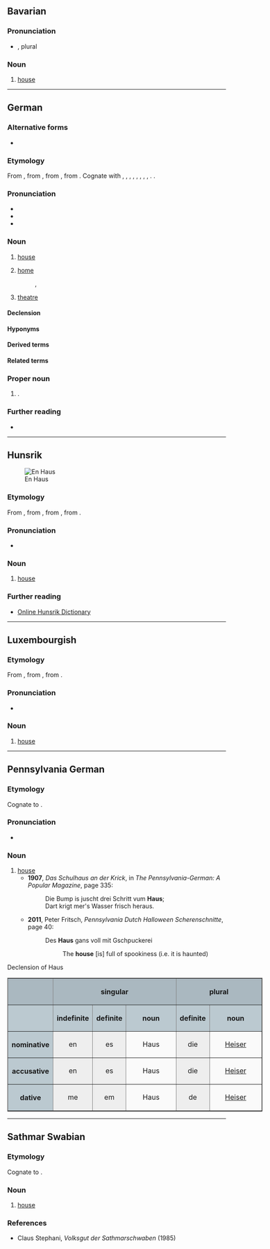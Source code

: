 {{also|haus|häus}}
==Bavarian==

===Pronunciation===
* {{IPA|bar|[haːu̯z̥]}}, plural {{IPA|bar|[haːi̯z̥ɐ]}} {{a|{{w|Northern Bavarian}}}}

===Noun===
{{head|bar|noun}}

# [[house]]

----

==German==

===Alternative forms===
* {{alter|de|Hauß||obsolete}}

===Etymology===
From {{inh|de|gmh|hūs}}, from {{inh|de|goh|hūs}}, from {{inh|de|gmw-pro|*hūs}}, from {{inh|de|gem-pro|*hūsą}}. Cognate with {{cog|ofs|hūs}}, {{cog|nds|[[Hus]], [[Huus]]}}, {{cog|nl|huis}}, {{cog|is|hús}}, {{cog|fo|hús}}, {{cog|da|hus}}, {{cog|no|hus}}, {{cog|sv|hus}}, {{cog|en|house}}. {{doublet|de|House}}.

===Pronunciation===
* {{IPA|de|/haʊ̯s/|[haʊ̯s]}}
* {{rhymes|de|aʊ̯s}}
* {{audio|de|De-Haus.ogg|audio}}

===Noun===
{{de-noun|n|Hauses|Häuser|Häuschen|dim2=Häuslein|dim3=Häusle|dim4=Häusel|dim5=Häus'l|dim6=Häusl}}

# [[house]]
#: {{ux|de|In dem '''Haus''' haben wir mal gewohnt.|t=We used to live in that '''house'''.|inline=1}}
#: {{ux|de|Mein Großvater starb in dem '''Haus''', wo ich geboren wurde.|t=My grandfather died in the '''house''' where I was born.|inline=1}}
# [[home]] {{gloss|in various phrases}}
#: {{syn|de|Zuhause}}, {{l|de|Heimat}}
#: {{uxi|de|Dann gingen wir nach '''Hause'''|Then we went '''home'''.}}
# [[theatre]]

====Declension====
{{de-decl-noun-n|es|pl=Häuser}}

====Hyponyms====
{{col4|de
|Armenhaus|Atriumhaus
|Backhaus|Badehaus|Badhaus|Bankhaus|Bauernhaus|Baumhaus|Blockhaus|Bürgerhaus
|Doppelhaus
|Eierkühlhaus|Einfamilienhaus|Einfamilienwohnhaus|Einküchenhaus
|Fachwerkhaus|Familienhaus|Ferienhaus|Fertighaus|Freudenhaus
|Gartenhaus|Gästehaus|Gasthaus|Geesthardenhaus|Gemeindebackhaus|Gemeindehaus|Gewandhaus|Grubenhaus|Gulfhaus
|Hallenhaus|Herrenhaus|Hochhaus
|Judenhaus|Jugendgästehaus
|Kaffeehaus|Kapitelhaus|Kaufhaus|Kesselhaus
|Krankenhaus
|Lagerhaus|Landhaus|Leichenhaus|Leihhaus
|Mehrfamilienhaus|Mehrfamilienwohnhaus
|Nachbarhaus|Nullenergiehaus|Nurdachhaus
|Parkhaus|Pfandhaus|Pfarrhaus|Plusenergiehaus|Pressehaus
|Reihenhaus
|Schneckenhaus|Siechenhaus|Siedlungshaus|Ständehaus|Stadthaus
|Taubenhaus|Teehaus
|Vereinshaus
|Villa
|Waffenhaus|Waisenhaus|Wiekhaus|Wochenendhaus|Wohnhaus|Wohnstallhaus
|Zeughaus|Zollhaus|Zweifamilienhaus|Zwerchhaus
}}

====Derived terms====
{{der4|de|title=Derived adjectives of ''Haus''
|hausartig
|hausbacken
|hauseigen
|hausförmig
|hausgebacken
|hausgemacht
|haushoch
|hausintern
|Hausfreund
|hauslos
}}

{{der4|de|title=Derived adverbs of ''Haus''
|[[nachhause]], [[nachhaus]]
|[[zuhause]], [[zuhaus]]
}}

{{der4|de|title=Derived nouns from ''Haus''
|Armenhaus
|Atriumhaus
|Backhaus
|Badehaus
|Badhaus
|Bankhaus
|Bauernhaus
|Baumhaus
|Blockhaus
|Bürgerhaus
|Doppelhaus
|Eierkühlhaus
|Einfamilienhaus
|Einküchenhaus
|Fachwerkhaus
|Familienhaus
|Ferienhaus
|Fertighaus
|Freudenhaus
|Gästehaus
|Gasthaus
|Geesthardenhaus
|Gemeindehaus
|Gewandhaus
|Grubenhaus
|Gulfhaus
|Hallenhaus
|Hausagentur
|Hausaltar
|Hausammer
|Hausampfer
|Hausandacht
|Hausangestellte
|Hausangestellter
|Hausanschluss
|Hausanteil
|Hausanzug
|Hausapotheke
|Hausarbeit
|Hausarme
|Hausarmer
|Hausarrest
|Hausarznei
|Hausarzt
|Hausaufgabe
|Hausautor
|Hausball
|Hausbank
|Hausbar
|Hausbau
|Hausbedarf
|Hausbedienstete
|Hausbediensteter
|Hausbeleuchtung
|Hausberg
|Hausbeschallungsanlage
|Hausbesetzer
|Hausbesetzung
|Hausbesitz
|Hausbesitzer
|Hausbesorger
|Hausbesuch
|Hausbewirtschaftung
|Hausbewohner
|Hausbibliothek
|Hausbock
|Hausboot
|Hausbrand
|Hausbrauer
|Hausbräuer
|Hausbrauerei
|Hausbuch
|Hausbuchmeister
|Hausbulle
|[[Hauscommunion]], [[Haus-Communion]]
|Hausdach
|Hausdame
|Hausdiener
|Hausdienerin
|Hausdienst
|Hausdienstleistung
|Hausdrache
|Hausdrachen
|Hausdurchsuchung
|Hausecke
|Hauseigentum
|Hauseigentümer
|Hauseingang
|Hauselektriker
|Hauself
|Hausentbindung
|Hausentchen
|Hausente
|Hausenterich
|Hausentwässerungsanschluss
|Hausentwässerungsleitung
|Hauser
|Hausesel
|Hausfassade
|Hausfeuer
|Hausflur
|Hausfrau
|Hausfreund
|[[Hausfriede]], [[Hausfrieden]]
|Hausfront
|Hausfüllen
|Hausfundament
|Hausgans
|Hausganser
|Hausgänserich
|Hausganter
|Hausganterich
|Hausgarten
|Hausgärtner
|Hausgast
|Hausgebrauch
|Hausgeburt
|Hausgeflügel
|Hausgehilfe
|Hausgeist
|Hausgeistlicher
|Hausgeld
|Hausgemeinde
|Hausgemeinschaft
|Hausgenosse
|Hausgerät
|Hausgesetz
|Hausgesinde
|Hausgimpel
|Hausglocke
|Hausgott
|Hausgöttin
|Hausgrille
|Hausgrundstück
|Hausgruppe
|Haushahn
|Haushalt
|Haushalten
|Haushalter
|Haushälter
|Hausheft
|Hausheilige
|Hausheiliger
|Haushengst
|Haushenne
|Hausherr
|Haushilfe
|Haushofmeister
|Haushofmeisteramt
|Haushofmeisterei
|Haushuhn
|Haushund
|Hausieren
|Hausierer
|Hausiererei
|Hausierhandel
|Hausierhändler
|Hausierschein
|Hausindustrie
|Hausinstallation
|Hausjacke
|Hauskanal
|Hauskaninchen
|Hauskapelle
|Hauskaplan
|Hauskarnickel
|Hauskater
|Hauskatze
|Hauskätzli
|Hauskauf
|Hauskäufer
|Hauskirche
|Hauskirchenbewegung
|Hausklamotte
|Hauskleid
|Hauskleidung
|Hausknecht
|[[Hauskommunion]], [[Haus-Kommunion]]
|Hauskreis
|Hauskuh
|Hauskult
|Hauslaube
|Häusle
|Hauslehrer
|Hausleinen
|Hausleittechnik
|Häusli
|Hauslicht
|[[Hausluftfrachtbrief]], [[Haus-Luftfrachtbrief]]
|Hausmacher-
|Hausmacht
|Hausmädchen
|Hausmakler
|Hausmalerei
|Hausmann
|Hausmantel
|Hausmarke
|Hausmarschall
|Hausmauer
|Hausmaus
|Hausmäuserich
|Hausmeerschweinchen
|Hausmeier
|Hausmeister
|Hausmesse
|Hausmiete
|Hausmieter
|Hausmilbe
|Hausmitteilung
|Hausmittel
|Hausmöbel
|Hausmobiliar
|Hausmotte
|Hausmüll
|Hausmusik
|Hausmutter
|Hausmutter
|Hausname
|Hausneger
|Hausnummer
|Hausnummerierung
|Hausnutzung
|Hausoberer
|Hausoffizier
|Hausordnung
|Hausorgel
|[[Hausorthographie]], [[Hausorthografie]]
|Hauspartei
|Hausparty
|Hauspersonal
|Hauspferd
|Hauspflege
|Hauspfleger
|Hauspost
|Hauspostille
|Hauspreis
|Hausputz
|Hausputzer
|Hausrat
|Hausregie
|Hausregisseur
|Hausrezept
|Hausrezeptur
|Hausrind
|Hausrock
|Hausrotschwanz
|Hausruf
|Haussafe
|Haussammlung
|Hausschaf
|Hausschatz
|Hausschlachterei
|Hausschlachtung
|Hausschlange
|Hausschlüssel
|Hausschrift
|Hausschuh
|Hausschuhsocke
|Hausschwalbe
|Hausschwamm
|Hausschwein
|Haussegen
|Haussegler
|Haussklave
|Haussohn
|Hausspatz
|Haussperling
|Hausspinne
|Hausspitzmaus
|Haus-Spitzmausbeutelratte
|Hausstand
|Hausstaub
|Hausstechmücke
|[[Hausstier]], [[Haus-Stier]]
|Hausstute
|Haussuche
|Haussuchung
|Haussuchungsbefehl
|Haustafel
|Haustarifvertrag
|Haustaube
|Haustauber
|Haustäuber
|Haustauberich
|Haustäuberich
|Haustäubin
|Haustausch
|Haustechnik
|Haustechniker
|Haustechnikraum
|[[Haustelephon]], [[Haustelefon]]
|Haustier
|Haustochter
|Haustor
|Haustür
|Haustyrann
|Hausübung
|Hausumbau
|Hausunterricht
|Hausvater
|Hausväterliteratur
|Hausverbot
|Hausverdrahtung
|Hausverkauf
|Hausverkäufer
|Hausverkleidung
|Hausversicherung
|Hausverstand
|Hausvertreter
|Hausverwalter
|Hausverwaltung
|Hausvogelbeere
|Hausvorsteher
|Hausvorteil
|Hauswand
|Hauswanze
|Hauswärme
|Hauswärmepumpe
|Hauswart
|Hauswein
|Hauswesen
|Hauswimperspitzmaus
|Hauswinkelspinne
|Hauswirt
|Hauswirtschaft
|Hauswurz
|Hausyak
|Hauszaunkönig
|Hauszeitschrift
|Hauszeitung
|Hauszelt
|Hausziege
|Hauszustellung
|Hauszwetschge
|Hauszwetschke
|Hauszwiebel
|Herrenhaus
|Hochhaus
|Judenhaus
|Kaffeehaus
|Kapitelhaus
|Kaufhaus
|Kesselhaus
|Krankenhaus
|Lagerhaus
|Landhaus
|Leichenhaus
|Leihhaus
|Mehrfamilienhaus
|Nullenergiehaus
|Nurdachhaus
|Parkhaus
|Pfandhaus
|Pfarrhaus
|Plusenergiehaus
|Pressehaus
|Reihenhaus
|Schneckenhaus
|Siechenhaus
|Siedlungshaus
|Ständehaus
|Taubenhaus
|Teehaus
|Traumhaus
|Waffenhaus
|Waisenhaus
|Wiekhaus
|Wochenendhaus
|Wohnhaus
|Wohnstallhaus
|Zeughaus
|Zollhaus
|Zweifamilienhaus
|Zwerchhaus
|[[Gashausanschluss]], [[Gas-Hausanschluss]]
|Haus-zu-Haus-Verkauf
}}

{{der4|de|title=Derived verbs from ''Haus''
|hausen
|haushalten
|hausieren
}}

{{der3|de|title=Phrases derived from ''Haus''
|Dame des Hauses
|nach Hause
|von Hause aus
|von Haus zu Haus
|Willkommen zu Hause!
|zu Hause
}}

====Related terms====
{{rel3|de|title=Terms derived from ''Haus'' or derived from other terms
|Gemeindebackhaus
|Hausanschlusskasten
|Hausanschlussleitung
|Hausanschlusssicherung
|Hausapothekenschrank
|Hausarbeitsraum
|Hausarztmodell
|Hausarztpraxis
|Hausaufgabenbetreuer
|Hausaufgabenbetreuung
|Hausaufgabenheft
|Hausbrandversicherung
|Hausbrandkohle
|Hauseigentümerversicherung
|Hausfrauenart
|Hausfrauenaugen
|Hausfrauenschlampe
|Hausfrauentum
|Hausfraulichkeit
|Hauskätzchen
|Hauskätzlein
|Hauslosigkeit
|[[Hausmacher-Blutwurst]], [[Hausmacherblutwurst]]
|Hausmacherküche
|Hausmacherqualität
|Hausmannskost
|Hausnummernschild
|Hausnummernschilder
|Hauspreisblase
|Hausratsversicherung
|Hausratversicherung
|Hausschwalbenfloh
|Hausschweinschädel
|Hausstauballergie
|Hausstaubmilbe
|haustierfreundlich
|Haustüraktion
|Haustürgeschäft
|Haustürschlüssel
|Haustürverkauf
|Haustürverkäufer
|Hauswartsfrau
|Hausmüllsortierung
|Hauswirtschafter
|hauswirtschaftlich
|Hauswirtschaftslehre
|Hauswirtschaftslehrer
|Hauswirtschaftsraum
|Jugendgästehaus
|Wohnhausbrand
}}

{{rel3|de|title=Terms derived from ''Haus'' or derived from other terms with {{m|de|-in}}
|Hausärztin
|Hausautorin
|Hausbesetzerin
|Hausbesitzerin
|Hausbesorgerin
|Hausbewohnerin
|Hausbuchmeisterin
|Hauseigentümerin
|Hauselektrikerin
|Hauseselin
|Hausfreundin
|Hausgehilfin
|Hausgenossin
|Haushündin
|Hauskätzin
|Hauskäuferin
|Hauslehrerin
|Hausmaklerin
|Hausmieterin
|Hausnegerin
|Hauspflegerin
|Hausputzerin
|Haussklavin
|Haustäubin
|Haustechnikerin
|Haustyrannin
|Hausverkäuferin
|Hausvertreterin
|Hausverwalterin
|Hausvorsteherin
|Hauswartin
|Hauswirtin
|Hauswirtschafterin
}}

{{rel3|de|title=Terms not derived from ''Haus''
|[[Afrikanische Braune Hausschlange]], {{taxlink|Boaedon fuliginosus|species|noshow=1}}
}}

{{wp|Haus_(Steiermark)|lang=de}}

===Proper noun===
{{de-proper noun|n|Haus'}}

# {{place|de|municipality|s/Styria|c/Austria}}.

===Further reading===
* {{R:Duden}}

----

==Hunsrik==

[[File:Casa em Santa Maria do Herval 001.JPG|thumb|En Haus]]

===Etymology===
From {{inh|hrx|gmh|hūs}}, from {{inh|hrx|goh|hūs}}, from {{inh|hrx|gmw-pro|*hūs}}, from {{inh|hrx|gem-pro|*hūsą}}.

===Pronunciation===
* {{IPA|hrx|/haʊ̯s/}}

===Noun===
{{head|hrx|noun|g=n|plural|Heiser|diminutive|Heisje}}

# [[house]]
#: {{ux|hrx|Sie wohne in em alte '''Haus'''.|They live in an old '''house'''.}}

===Further reading===
* [https://hunsriqueanoriograndense.wordpress.com/dicionario-werterbuch/ Online Hunsrik Dictionary]

----

==Luxembourgish==

===Etymology===
From {{inh|lb|goh|hūs}}, from {{inh|lb|gmw-pro|*hūs}}, from {{inh|lb|gem-pro|*hūsą}}.

===Pronunciation===
* {{IPA|lb|/hæu̯s/|[hæˑʊ̯s]}}

===Noun===
{{lb-noun|n|Haiser}}

# [[house]]

----

==Pennsylvania German==

===Etymology===
Cognate to {{cog|de|Haus}}.

===Pronunciation===
* {{IPA|pdc|/ˈhaʊ̯s/}}

===Noun===
{{head|pdc|noun|g=n|plural|Heiser}}

# [[house]]
#* '''1907''', ''Das Schulhaus an der Krick'', in ''The Pennsylvania-German: A Popular Magazine'', page 335:
#*: Die Bump is juscht drei Schritt vum '''Haus''';
#*: Dart krigt mer's Wasser frisch heraus.
#* '''2011''', Peter Fritsch, ''Pennsylvania Dutch Halloween Scherenschnitte'', page 40:
#*: Des '''Haus''' gans voll mit Gschpuckerei
#*:: The '''house''' [is] full of spookiness (i.e. it is haunted)<!--this is a poetic construction, not necessarily a ''usual'' idiomatic way of saying it is haunted, NB-->

<div class="NavFrame" style="width: 42em;">
<div class="NavHead">Declension of Haus</div>
<div class="NavContent">
<table border="1px solid #505050" style="border-collapse:collapse; background:#FAFAFA; text-align:center; width:100%" class="inflection-table inflection-table-pdc">
<tr>
<th style="background:#AAB8C0;width:15%">
</th>
<th colspan="3" style="background:#AAB8C0;width:46%">singular
</th>
<th colspan="2" style="background:#AAB8C0;width:39%">plural
</th></tr>
<tr>
<th style="background:#BBC9D0">
</th>
<th style="background:#BBC9D0;width:7%">indefinite
</th>
<th style="background:#BBC9D0;width:7%">definite
</th>
<th style="background:#BBC9D0;width:32%">noun
</th>
<th style="background:#BBC9D0;width:7%">definite
</th>
<th style="background:#BBC9D0;width:32%">noun
</th></tr>
<tr>
<th style="background:#BBC9D0">nominative
</th>
<td style="background:#EEEEEE">en
</td>
<td style="background:#EEEEEE">es
</td>
<td>Haus
</td>
<td style="background:#EEEEEE">die
</td>
<td>[[Heiser]]
</td></tr>
<tr>
<th style="background:#BBC9D0">accusative
</th>
<td style="background:#EEEEEE">en
</td>
<td style="background:#EEEEEE">es
</td>
<td>Haus
</td>
<td style="background:#EEEEEE">die
</td>
<td>[[Heiser]]
</td></tr>
<tr>
<th style="background:#BBC9D0">dative
</th>
<td style="background:#EEEEEE">me
</td>
<td style="background:#EEEEEE">em
</td>
<td>Haus
</td>
<td style="background:#EEEEEE">de
</td>
<td>[[Heiser]]
</td></tr>
</table>
</div></div>

----

==Sathmar Swabian==

===Etymology===
Cognate to {{cog|de|Haus}}.

===Noun===
{{head|gmw-stm|noun|g=n}}

# [[house]]

===References===
* Claus Stephani, ''Volksgut der Sathmarschwaben'' (1985)